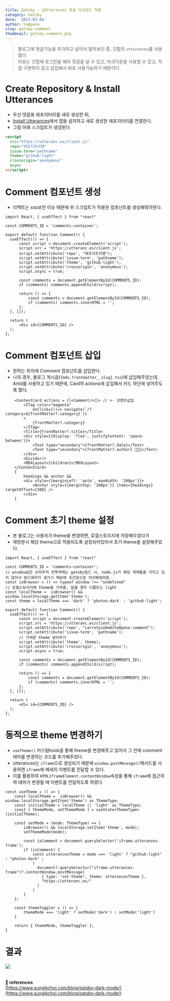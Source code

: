 ```yaml
---
title: Gatsby - 🔮Utterances 댓글 다크모드 적용
category: Gatsby
date: '2023-03-04'
author: ha0peno
slug: gatsby-comment
thumbnail: gatsby-comment.png
---
```


> 블로그에 댓글기능을 추가하고 싶어서 알아보던 중, 깃헙의 `utterances`를 사용했다. <br/>
> 이유는 깃헙에 로그인을 해야 댓글을 달 수 있고, 마크다운을 사용할 수 있고, 직접 구현하지 않고 삽입해서 바로 사용가능하기 때문이다.

# Create Repository & Install Utterances
- 우선 댓글용 레포지터리를 새로 생성한 뒤,
- [Install Utterances](https://github.com/apps/utterances)에서 앱을 설치하고 새로 생성한 레포지터리를 연결한다.
- 그럼 아래 스크립트가 생성된다.
```html
<script
  src="https://utteranc.es/client.js"
  repo="레포지트리명"
  issue-term="pathname"
  theme="github-light"
  crossorigin="anonymous"
  async
></script>
```

# Comment 컴포넌트 생성
- 리액트는 xss보안 이슈 때문에 위 스크립트가 적용된 컴포넌트를 생성해줘야한다.
```tsx
import React, { useEffect } from "react"

const COMMENTS_ID = 'comments-container';

export default function Comment() {
  useEffect(() => {
      const script = document.createElement('script');
      script.src = 'https://utteranc.es/client.js';
      script.setAttribute('repo', "레포지트리명");
      script.setAttribute('issue-term', 'pathname');
      script.setAttribute('theme', 'github-light');
      script.setAttribute('crossorigin', 'anonymous');
      script.async = true;

      const comments = document.getElementById(COMMENTS_ID);
      if (comments) comments.appendChild(script);

      return () => {
          const comments = document.getElementById(COMMENTS_ID);
          if (comments) comments.innerHTML = '';
      };
  }, []);

  return (
      <div id={COMMENTS_ID} />
  );
};
```

# Comment 컴포넌트 삽입
- 원하는 위치에 Comment 컴포넌트를 삽입한다.
- 나의 경우, 블로그 게시글(`{mdx.frontmatter__slug}.tsx`)에 삽입해주었는데, <br/>
Antd를 사용하고 있기 때문에, Card의 actions에 삽입해서 카드 하단에 넣어주도록 했다. 
```tsx
    <ContentCard actions = {[<Comment/>]}> // <- 코멘트삽입
        <ITag color="magenta"
            onClick={()=> navigate(`/?category=${frontMatter?.category}`)}
        >
            {frontMatter?.category}
        </ITag>
        <Title>{frontMatter?.title}</Title>
        <div style={{display: 'flex', justifyContent: 'space-between'}}>
            <Text type="secondary">{frontMatter?.date}</Text>
            <Text type="secondary">{frontMatter?.author} 👩🏻‍💻</Text>
        </div>
        <Divider/>
        <MDXLayout>{children}</MDXLayout>
    </ContentCard>
    {
        headings && anchor &&
        <div style={{marginLeft: 'auto', maxWidth: '200px'}}>
            <Anchor style={{marginTop: '200px'}} items={headings} targetOffset={300} />
        </div>
    }
```

# Comment 초기 theme 설정
- 본 블로그는 사용자가 theme을 변경하면, 로컬스토리지에 저장해두었다가
- 재방문시 해당 theme으로 적용되도록 설정되어있어서 초기 theme을 설정해주었다.
```tsx
import React, { useEffect } from "react"

const COMMENTS_ID = 'comments-container';
// window같은 브라우저 전역객체는 gatsby빌드 시, node.js가 해당 객체들을 가지고 있지 않아서 빌드에러가 생기기 때문에 조건문으로 처리해줘야함.
const isBrowser = () => typeof window !== "undefined" 
// 로컬스토리지에 theme을 가져옴, 없을 경우 디폴트는 light
const localTheme =  isBrowser() && window.localStorage.getItem('theme');
const theme = localTheme === 'dark' ? 'photon-dark' : 'github-light';

export default function Comment() {
  useEffect(() => {
      const script = document.createElement('script');
      script.src = 'https://utteranc.es/client.js';
      script.setAttribute('repo', "carrotpieOwO/ha0peno-comment");
      script.setAttribute('issue-term', 'pathname');
      // 가져온 theme 넣어주기
      script.setAttribute('theme', theme);
      script.setAttribute('crossorigin', 'anonymous');
      script.async = true;

      const comments = document.getElementById(COMMENTS_ID);
      if (comments) comments.appendChild(script);

      return () => {
          const comments = document.getElementById(COMMENTS_ID);
          if (comments) comments.innerHTML = '';
      };
  }, []);

  return (
      <div id={COMMENTS_ID} />
  );
};
```

# 동적으로 theme 변경하기
- `useTheme()` 커스텀hook을 통해 theme을 변경해주고 있어서 그 안에 comment테마를 변경하는 코드를 추가해주었다. 
- utterances는 `iframe`으로 생성되기 때문에 `window.postMessage()`메서드를 사용하면 `iframe`에 메세지 이벤트를 전달할 수 있다.
- 이를 활용하여 `HTMLIframeElement.contentWindow`속성을 통해 `iframe`에 접근하여 테마가 변경될 때 이벤트를 전달하도록 하였다.
```tsx
const useTheme = () => {
    const localTheme =  isBrowser() && window.localStorage.getItem('theme') as ThemeType;
    const initialTheme = localTheme || 'light' as ThemeType;
    const [ themeMode, setThemeMode ] = useState<ThemeType>(initialTheme);

    const setMode = (mode: ThemeType) => {
        isBrowser() && localStorage.setItem('theme', mode);
        setThemeMode(mode);

        const isComment = document.querySelector('iframe.utterances-frame');
        if (isComment) {
            const utterancesTheme = mode === 'light' ? "github-light" : "photon-dark" ;
            (
              document?.querySelector("iframe.utterances-frame")?.contentWindow.postMessage(
                { type: "set-theme", theme: utterancesTheme },
                "https://utteranc.es/"
              )
            )
        }
    };

    const themeToggler = () => {
        themeMode === 'light' ? setMode('dark') : setMode('light')
    }

    return { themeMode, themeToggler };
}
```
# 결과
![](https://velog.velcdn.com/images/ha0/post/1a5c6666-b439-41da-b98b-8260f6ac07d9/image.gif)
<br/>
<br/>
<br/>
**🔗 references** <br/>
[https://www.sungikchoi.com/blog/gatsby-dark-mode/](https://www.sungikchoi.com/blog/gatsby-dark-mode/)